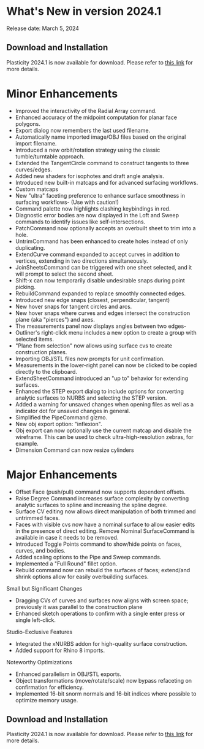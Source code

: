 
# What's New in version 2024.1

Release date: March 5, 2024

## Download and Installation

Plasticity 2024.1 is now available for download. Please refer to [this link](/getting-started/download-and-install) for more details.

# Minor Enhancements

- Improved the interactivity of the Radial Array command.
- Enhanced accuracy of the midpoint computation for planar face polygons.
- Export dialog now remembers the last used filename.
- Automatically name imported image/OBJ files based on the original import filename.
- Introduced a new orbit/rotation strategy using the classic tumble/turntable approach.
- Extended the TangentCircle command to construct tangents to three curves/edges.
- Added new shaders for isophotes and draft angle analysis.
- Introduced new built-in matcaps and for advanced surfacing workflows.
- Custom matcaps
- New "ultra" faceting preference to enhance surface smoothness in surfacing workflows- (Use with caution!)
- Command palette now highlights clashing keybindings in red.
- Diagnostic error bodies are now displayed in the Loft and Sweep commands to identify issues like self-intersections.
- PatchCommand now optionally accepts an overbuilt sheet to trim into a hole.
- UntrimCommand has been enhanced to create holes instead of only duplicating.
- ExtendCurve command expanded to accept curves in addition to vertices, extending in two directions simultaneously.
- JoinSheetsCommand can be triggered with one sheet selected, and it will prompt to select the second sheet.
- Shift-x can now temporarily disable undesirable snaps during point picking.
- RebuildCommand expanded to replace smoothly connected edges.
- Introduced new edge snaps (closest, perpendicular, tangent) 
- New hover snaps for tangent circles and arcs.
- New hover snaps where curves and edges intersect the construction plane (aka "pierces") and axes.
- The measurements panel now displays angles between two edges-
- Outliner's right-click menu includes a new option to create a group with selected items.
- "Plane from selection" now allows using surface cvs to create construction planes.
- Importing OBJ/STL files now prompts for unit confirmation.
- Measurements in the lower-right panel can now be clicked to be copied directly to the clipboard.
- ExtendSheetCommand introduced an "up to" behavior for extending surfaces.
- Enhanced the STEP export dialog to include options for converting analytic surfaces to NURBS and selecting the STEP version.
- Added a warning for unsaved changes when opening files as well as a indicator dot for unsaved changes in general.
- Simplified the PipeCommand gizmo.
- New obj export option: "inflexion".
- Obj export can now optionally use the current matcap and disable the wireframe. This can be used to check ultra-high-resolution zebras, for example.
- Dimension Command can now resize cylinders 

# Major Enhancements

- Offset Face (push/pull) command now supports dependent offsets.
- Raise Degree Command increases surface complexity by converting analytic surfaces to spline and increasing the spline degree.
- Surface CV editing now allows direct manipulation of both trimmed and untrimmed faces.
- Faces with visible cvs now have a nominal surface to allow easier edits in the presence of direct editing. Remove Nominal SurfaceCommand is available in case it needs to be removed.
- Introduced Toggle Points command to show/hide points on faces, curves, and bodies.
- Added scaling options to the Pipe and Sweep commands.
- Implemented a "Full Round" fillet option.
- Rebuild command now can rebuild the surfaces of faces; extend/and shrink options allow for easily overbuilding surfaces.

Small but Significant Changes

- Dragging CVs of curves and surfaces now aligns with screen space; previously it was parallel to the construction plane
- Enhanced sketch operations to confirm with a single enter press or single left-click.

Studio-Exclusive Features
- Integrated the xNURBS addon for high-quality surface construction.
- Added support for Rhino 8 imports.

Noteworthy Optimizations
- Enhanced parallelism in OBJ/STL exports.
- Object transformations (move/rotate/scale) now bypass refaceting on confirmation for efficiency.
- Implemented 16-bit snorm normals and 16-bit indices where possible to optimize memory usage.

## Download and Installation

Plasticity 2024.1 is now available for download. Please refer to [this link](/getting-started/download-and-install) for more details.